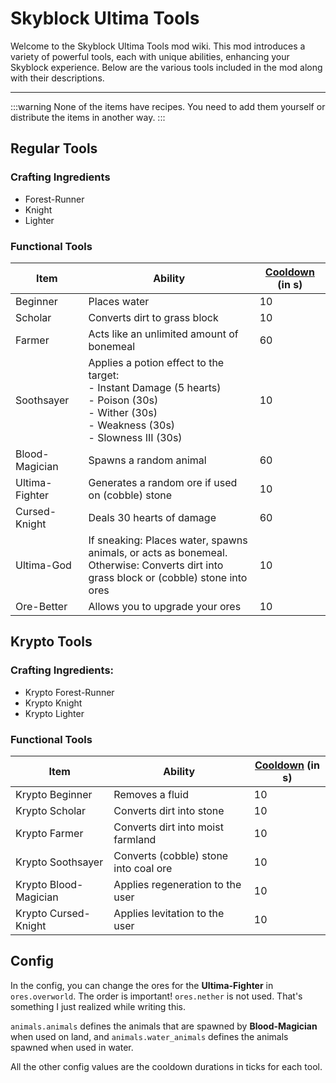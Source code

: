 # Skyblock Ultima Tools


<ProjectHeader slug="skyblock-ultima-tools" mcVersion="1.16" />

Welcome to the Skyblock Ultima Tools mod wiki. This mod introduces a variety of powerful tools, each with unique
abilities, enhancing your Skyblock experience. Below are the various tools included in the mod along with their
descriptions.

---

:::warning
None of the items have recipes. You need to add them yourself or distribute the items in another way.
:::

## Regular Tools
### Crafting Ingredients
- Forest-Runner
- Knight
- Lighter

### Functional Tools
| **Item**       | **Ability**                                                                                                                                                          | **[Cooldown](#config) (in s)** |
|----------------|----------------------------------------------------------------------------------------------------------------------------------------------------------------------|--------------------------------|
| Beginner       | Places water                                                                                                                                                         | 10                             |
| Scholar        | Converts dirt to grass block                                                                                                                                         | 10                             |
| Farmer         | Acts like an unlimited amount of bonemeal                                                                                                                            | 60                             |
| Soothsayer     | Applies a potion effect to the target: <br/> - Instant Damage (5 hearts) <br/> - Poison (30s) <br/> - Wither (30s) <br/> - Weakness (30s) <br/> - Slowness III (30s) | 10                             |
| Blood-Magician | Spawns a random animal                                                                                                                                               | 60                             |
| Ultima-Fighter | Generates a random ore if used on (cobble) stone                                                                                                                     | 10                             |
| Cursed-Knight  | Deals 30 hearts of damage                                                                                                                                            | 60                             |
| Ultima-God     | If sneaking: Places water, spawns animals, or acts as bonemeal. <br/> Otherwise: Converts dirt into grass block or (cobble) stone into ores                          | 10                             |
| Ore-Better     | Allows you to upgrade your ores                                                                                                                                      | 10                             |

## Krypto Tools
### Crafting Ingredients:
- Krypto Forest-Runner
- Krypto Knight
- Krypto Lighter

### Functional Tools
| **Item**              | **Ability**                           | **[Cooldown](#config) (in s)** |
|-----------------------|---------------------------------------|--------------------------------|
| Krypto Beginner       | Removes a fluid                       | 10                             |
| Krypto Scholar        | Converts dirt into stone              | 10                             |
| Krypto Farmer         | Converts dirt into moist farmland     | 10                             |
| Krypto Soothsayer     | Converts (cobble) stone into coal ore | 10                             |
| Krypto Blood-Magician | Applies regeneration to the user      | 10                             |
| Krypto Cursed-Knight  | Applies levitation to the user        | 10                             |

## Config
In the config, you can change the ores for the **Ultima-Fighter** in `ores.overworld`. The order is important!
`ores.nether` is not used. That's something I just realized while writing this.

`animals.animals` defines the animals that are spawned by **Blood-Magician** when used on land, and
`animals.water_animals` defines the animals spawned when used in water.

All the other config values are the cooldown durations in ticks for each tool.
